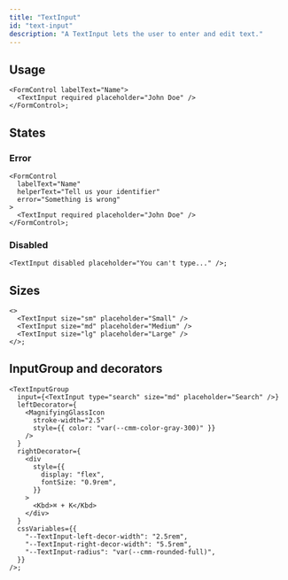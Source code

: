 ```yaml
---
title: "TextInput"
id: "text-input"
description: "A TextInput lets the user to enter and edit text."
---
```


## Usage

```tsx live
<FormControl labelText="Name">
  <TextInput required placeholder="John Doe" />
</FormControl>;
```

## States

### Error

```tsx live
<FormControl
  labelText="Name"
  helperText="Tell us your identifier"
  error="Something is wrong"
>
  <TextInput required placeholder="John Doe" />
</FormControl>;
```

### Disabled

```tsx live
<TextInput disabled placeholder="You can't type..." />;
```

## Sizes

```tsx live
<>
  <TextInput size="sm" placeholder="Small" />
  <TextInput size="md" placeholder="Medium" />
  <TextInput size="lg" placeholder="Large" />
</>;
```

## InputGroup and decorators

```tsx live
<TextInputGroup
  input={<TextInput type="search" size="md" placeholder="Search" />}
  leftDecorator={
    <MagnifyingGlassIcon
      stroke-width="2.5"
      style={{ color: "var(--cmm-color-gray-300)" }}
    />
  }
  rightDecorator={
    <div
      style={{
        display: "flex",
        fontSize: "0.9rem",
      }}
    >
      <Kbd>⌘ + K</Kbd>
    </div>
  }
  cssVariables={{
    "--TextInput-left-decor-width": "2.5rem",
    "--TextInput-right-decor-width": "5.5rem",
    "--TextInput-radius": "var(--cmm-rounded-full)",
  }}
/>;
```
